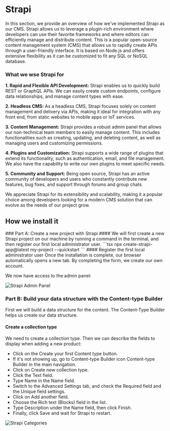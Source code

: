 
# Strapi
In this section, we provide an overview of how we've implemented Strapi as our CMS. Strapi allows us to leverage a plugin-rich environment where developers can use their favorite frameworks and where editors can efficiently manage and distribute content.
This is a popular open-source content management system (CMS) that allows us to rapidly create APIs through a user-friendly interface. It is based on Node.js and offers extensive flexibility as it can be customized to fit any SQL or NoSQL database.


### What we wse Strapi for

**1. Rapid and Flexible API Development:** Strapi enables us to quickly build REST or GraphQL APIs. We can easily create custom endpoints, configure data relationships, and manage content types with ease.

**2. Headless CMS:** As a headless CMS, Strapi focuses solely on content management and delivery via APIs, making it ideal for integration with any front end, from static websites to mobile apps or IoT services.

**3. Content Management:** Strapi provides a robust admin panel that allows our non-technical team members to easily manage content. This includes functionalities such as creating, updating, and deleting content, as well as managing users and customizing permissions.

**4. Plugins and Customization:** Strapi supports a wide range of plugins that extend its functionality, such as authentication, email, and file management. We also have the capability to write our own plugins to meet specific needs.

**5. Community and Support:** Being open source, Strapi has an active community of developers and users who constantly contribute new features, bug fixes, and support through forums and group chats.

We appreciate Strapi for its extensibility and scalability, making it a popular choice among developers looking for a modern CMS solution that can evolve as the needs of our project grow.

## How we install it

<Steps>
### Part A: Create a new project with Strapi
#### 
We will first create a new Strapi project on our machine by running a command in the terminal, and then register our first local administrator user.
```tsx
npx create-strapi-app@latest my-project --quickstart
```
#### Register the first local administrator user
Once the installation is complete, our browser automatically opens a new tab.
By completing the form, we create our own account.

We now have access to the admin panel:

![Strapi Admin Panel](../../../public/img/admin_panel.png)



### Part B: Build your data structure with the Content-type Builder
First we will build a data structure for the content. 
The Content-Type Builder helps us create our data structure.


#### Create a collection type
 We need to create a collection type. 
 Then we can describe the fields to display when adding a new product:

- Click on the Create your first Content type button.
- If it's not showing up, go to Content-type Builder icon Content-type Builder in the main navigation.
- Click on Create new collection type.
- Click the Text field.
- Type Name in the Name field.
- Switch to the Advanced Settings tab, and check the Required field and the Unique field settings.
- Click on Add another field.
- Choose the Rich text (Blocks) field in the list.
- Type Description under the Name field, then click Finish.
- Finally, click Save and wait for Strapi to restart.

![Strapi Categories](../../../public/img/strapi-categories.png)


</Steps>

